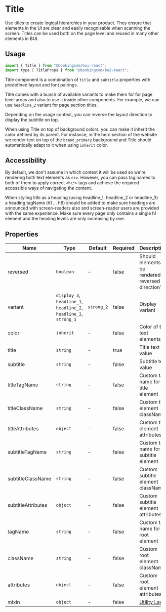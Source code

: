 # Title

<Featured>
  Use titles to create logical hierarchies in your product. They ensure that
  elements in the UI are clear and easily recognisable when scanning the screen.
  Titles can be used both on the page level and reused in many other elements in
  BUI.
</Featured>

<Grid>
  <CrossLink
    title="Title"
    type="documentation"
    text="Learn more about the Title design anatomy and best-practices."
    section="Design documentation"
    href="https://design-system.booking.com/article/bui/components/elements/title/"
    target="_blank"
  />
</Grid>

## Usage

```jsx
import { Title } from "@bookingcom/bui-react";
import type { TitleProps } from "@bookingcom/bui-react";
```

Title component is a combination of `title` and `subtitle` properties with predefined layout and font pairings.

<Example name="default" />

Title comes with a bunch of available variants to make them for for page level areas and also to use it inside other components.
For example, we can use `headline_2` variant for page section titles.

<Example name="variantHeadline2" />

Depending on the usage context, you can reverse the layout direction to display the subtitle on top.

<Example name="reversed" />

When using Title on top of background colors, you can make it inherit the color defined by its parent.
For instance, in the hero section of the website we render text on top of the `brand_primary` background and Title should automatically adapt to it when using `inherit` color.

<Example name="colorInherit" />

## Accessibility

By default, we don't assume in which context it will be used so we're rendering both text elements as `div`.
However, you can pass tag names to both of them to apply correct `<h\*>` tags and achieve the required accessible ways of navigating the content.

When styling title as a heading (using headline_1, headline_2 or headline_3) a heading tagName (h1 ... h6) should be added to make sure headings are announced with screen-readers also and screen-reader users are provided with the same experience.
Make sure every page only contains a single h1 element and the heading levels are only increasing by one.


## Properties

| Name               | Type                                                              | Default    | Required | Description                                                                                                    |
| ------------------ | ----------------------------------------------------------------- | ---------- | -------- | -------------------------------------------------------------------------------------------------------------- |
| reversed           | `boolean`                                                         | -          | false    | Should elements be rendered in reversed direction?                                                             |
| variant            | `display_3`, `headline_1`, `headline_2`, `headline_3`, `strong_1` | `strong_2` | false    | Display variant                                                                                                |
| color              | `inherit`                                                         | -          | false    | Color of the text elements                                                                                     |
| title              | `string`                                                          | -          | true     | Title text value                                                                                               |
| subtitle           | `string`                                                          | -          | false    | Subtitle text value                                                                                            |
| titleTagName       | `string`                                                          | -          | false    | Custom tag name for title element                                                                              |
| titleClassName     | `string`                                                          | -          | false    | Custom title element className                                                                                 |
| titleAttributes    | `object`                                                          | -          | false    | Custom title element attributes                                                                                |
| subtitleTagName    | `string`                                                          | -          | false    | Custom tag name for subtitle element                                                                           |
| subtitleClassName  | `string`                                                          | -          | false    | Custom subtitle element className                                                                              |
| subtitleAttributes | `object`                                                          | -          | false    | Custom subtitle element attributes                                                                             |
| tagName            | `string`                                                          | -          | false    | Custom tag name for root element                                                                               |
| className          | `string`                                                          | -          | false    | Custom root element className                                                                                  |
| attributes         | `object`                                                          | -          | false    | Custom root element attributes                                                                                 |
| mixin                | `object`                                                          | -          | false    | [Utility Layer](?page=Getting%2520started%252FDevelopment%252FComponents&view=documentation#BUI-Utility-Layer) |
